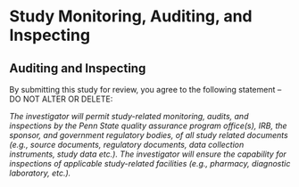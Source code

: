 # Study Monitoring, Auditing, and Inspecting

## Auditing and Inspecting

::: {.instr_box .rmdnote}

By submitting this study for review, you agree to the following
statement -- DO NOT ALTER OR DELETE:

*The investigator will permit study-related monitoring, audits, and inspections by the Penn State quality assurance program office(s), IRB, the sponsor, and government regulatory bodies, of all study related documents (e.g., source documents, regulatory documents, data collection instruments, study data etc.).* 
*The investigator will ensure the capability for inspections of applicable study-related facilities (e.g., pharmacy, diagnostic laboratory, etc.).*

:::


